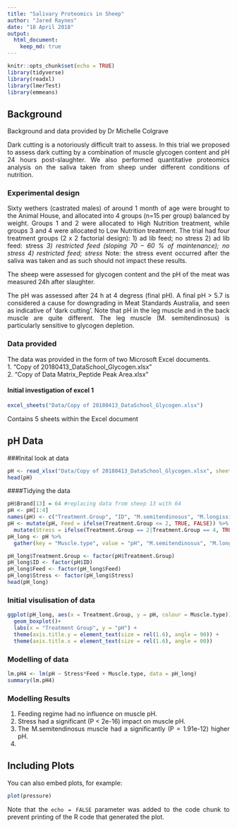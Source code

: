 ```yaml
---
title: "Salivary Proteomics in Sheep"
author: "Jared Raynes"
date: "18 April 2018"
output: 
  html_document:
    keep_md: true
---
```


<style>
body {
text-align: justify}
</style>

```r
knitr::opts_chunk$set(echo = TRUE)
library(tidyverse)
library(readxl)
library(lmerTest)
library(emmeans)
```

## Background

Background and data provided by Dr Michelle Colgrave

Dark cutting is a notoriously difficult trait to assess. In this trial we proposed to assess dark cutting by a combination of muscle glycogen content and pH 24 hours post-slaughter. We also performed quantitative proteomics analysis on the saliva taken from sheep under different conditions of nutrition.

### Experimental design

Sixty wethers (castrated males) of around 1 month of age were brought to the Animal House, and allocated into 4 groups (n=15 per group) balanced by weight. Groups 1 and 2 were allocated to High Nutrition treatment, while groups 3 and 4 were allocated to Low Nutrition treatment. The trial had four treatment groups (2 x 2 factorial design): 
1)	ad lib feed; no stress
2)	ad lib feed: stress*
3)	restricted feed (sloping 70 – 60 % of maintenance); no stress
4)	restricted feed; stress*
Note: the stress event occurred after the saliva was taken and as such should not impact these results.

The sheep were assessed for glycogen content and the pH of the meat was measured 24h after slaughter.

The pH was assessed after 24 h at 4 degress (final pH). A final pH > 5.7 is considered a cause for downgrading in Meat Standards Australia, and seen as indicative of ‘dark cutting’. Note that pH in the leg muscle and in the back muscle are quite different. The leg muscle (M. semitendinosus) is particularly sensitive to glycogen depletion.

### Data provided

The data was provided in the form of two Microsoft Excel documents.  
1. "Copy of 20180413_DataSchool_Glycogen.xlsx"  
2. "Copy of Data Matrix_Peptide Peak Area.xlsx"

#### Initial investigation of excel 1

```r
excel_sheets("Data/Copy of 20180413_DataSchool_Glycogen.xlsx")
```

Contains 5 sheets within the Excel document

## pH Data

###Inital look at data
```r
pH <- read_xlsx("Data/Copy of 20180413_DataSchool_Glycogen.xlsx", sheet = "pH")
head(pH)
```
####Tidying the data

```r
pH$Brand[13] = 64 #replacing data from sheep 13 with 64
pH <- pH[1:4]
names(pH) <- c("Treatment.Group", "ID", "M.semitendinosus", "M.longissimus.dorsi")
pH <- mutate(pH, Feed = ifelse(Treatment.Group <= 2, TRUE, FALSE)) %>%  #added feed column
  mutate(Stress = ifelse(Treatment.Group == 2|Treatment.Group == 4, TRUE, FALSE))
pH_long <- pH %>% 
  gather(key = "Muscle.type", value = "pH", "M.semitendinosus", "M.longissimus.dorsi")

pH_long$Treatment.Group <- factor(pH$Treatment.Group)
pH_long$ID <- factor(pH$ID)
pH_long$Feed <- factor(pH_long$Feed)
pH_long$Stress <- factor(pH_long$Stress)
head(pH_long)
```

### Initial visulisation of data

```r
ggplot(pH_long, aes(x = Treatment.Group, y = pH, colour = Muscle.type))+
  geom_boxplot()+
  labs(x = "Treatment Group", y = "pH") +
  theme(axis.title.y = element_text(size = rel(1.6), angle = 90)) +
  theme(axis.title.x = element_text(size = rel(1.6), angle = 00))
```

### Modelling of data

```r
lm.pH4 <- lm(pH ~ Stress*Feed + Muscle.type, data = pH_long)
summary(lm.pH4)
```

### Modelling Results
1. Feeding regime had no influence on muscle pH.  
2. Stress had a significant (P < 2e-16) impact on muscle pH.  
3. The M.semitendinosus muscle had a significantly (P = 1.91e-12) higher pH.  
4. 

## Including Plots

You can also embed plots, for example:

```r
plot(pressure)
```

Note that the `echo = FALSE` parameter was added to the code chunk to prevent printing of the R code that generated the plot.
